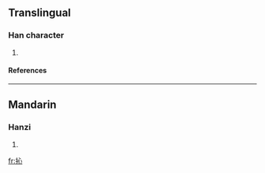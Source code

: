 ==Translingual==
===Han character===
{{Han char|rn=64|rad=手|as=05|sn=8|four=|canj=手心 (QP)}}
# {{defn|Han|sort=手05}}
====References====
{{Han ref|kx=0421.010|dkj=11875|hdz=31844.050|uh=628B|ud=25227}}
----
==Mandarin==
===Hanzi===
{{cmn-hanzi|pin=[[qìn]] (qin4), [[shèn]] (shen4)|wg=ch'in<sup>4</sup>, shen<sup>4</sup>}}
# {{defn|Mandarin}}

[[fr:抋]]